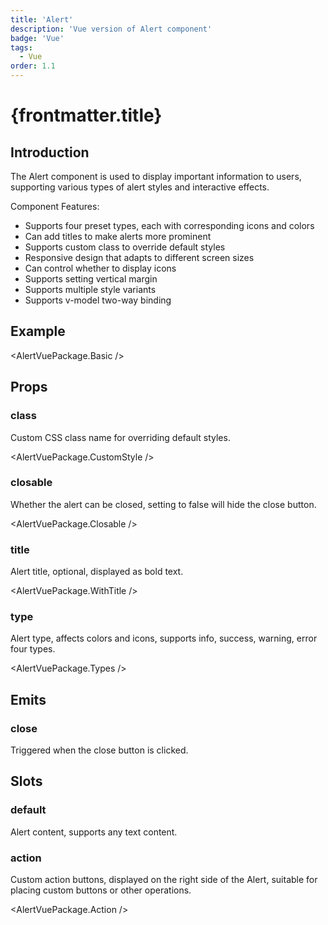 ```yaml
---
title: 'Alert'
description: 'Vue version of Alert component'
badge: 'Vue'
tags:
  - Vue
order: 1.1
---
```



# {frontmatter.title}

## Introduction

The Alert component is used to display important information to users, supporting various types of alert styles and interactive effects.

Component Features:

- Supports four preset types, each with corresponding icons and colors
- Can add titles to make alerts more prominent
- Supports custom class to override default styles
- Responsive design that adapts to different screen sizes
- Can control whether to display icons
- Supports setting vertical margin
- Supports multiple style variants
- Supports v-model two-way binding

## Example

<AlertVuePackage.Basic />

## Props

### class

Custom CSS class name for overriding default styles.

<AlertVuePackage.CustomStyle />

### closable

Whether the alert can be closed, setting to false will hide the close button.

<AlertVuePackage.Closable />

### title

Alert title, optional, displayed as bold text.

<AlertVuePackage.WithTitle />

### type

Alert type, affects colors and icons, supports info, success, warning, error four types.

<AlertVuePackage.Types />

## Emits

### close

Triggered when the close button is clicked.

## Slots

### default

Alert content, supports any text content.

### action

Custom action buttons, displayed on the right side of the Alert, suitable for placing custom buttons or other operations.

<AlertVuePackage.Action />
